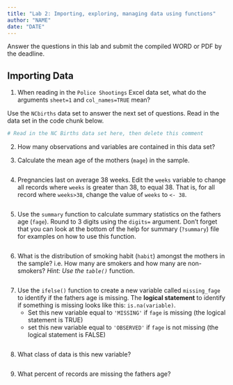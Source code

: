 ```yaml
---
title: "Lab 2: Importing, exploring, managing data using functions"
author: "NAME"
date: "DATE"
---
```


Answer the questions in this lab and submit the compiled WORD or PDF by the deadline. 

## Importing Data

1. When reading in the `Police Shootings` Excel data set, what do the arguments `sheet=1` and `col_names=TRUE` mean? 


Use the `NCbirths` data set to answer the next set of questions. Read in the data set in the code chunk below. 

```r
# Read in the NC Births data set here, then delete this comment
```


2. How many observations and variables are contained in this data set? 


3. Calculate the mean age of the mothers (`mage`) in the sample.
```r

```


4. Pregnancies last on average 38 weeks. Edit the `weeks` variable to change all records where `weeks` is greater than 38, to equal 38. That is, for all record where `weeks>38`, change the value of `weeks` to `<- 38`. 

```r

```


5. Use the `summary` function to calculate summary statistics on the fathers age (`fage`). 
   Round to 3 digits using the `digits=` argument. Don't forget that you can look at the 
   bottom of the help for summary (`?summary`) file for examples on how to use this function.  
```r

```

   
6. What is the distribution of smoking habit (`habit`) amongst the mothers in the sample? 
   i.e. How many are smokers and how many are non-smokers?  _Hint: Use the `table()`_ function. 
```r

```
   
   
7. Use the `ifelse()` function to create a new variable called `missing_fage` to identify if the fathers age is missing. The **logical statement** to identify if something is missing looks like this: `is.na(variable)`. 
    * Set this new variable equal to `'MISSING'` if `fage` is missing (the logical statement is TRUE)
    * set this new variable equal to `'OBSERVED'` if `fage` is not missing (the logical statement is FALSE)

```r

```



8. What class of data is this new variable? 
```r

```
   
 
 
   
9. What percent of records are missing the fathers age? 






